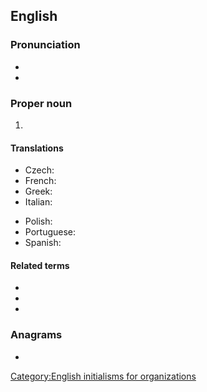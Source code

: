 {{also|efta}}
==English==

===Pronunciation===
* {{IPA|en|/ɛf.tɑː/}}
* {{hyphenation|en|eff-tah}}

===Proper noun===
{{head|en|proper noun}}

# {{initialism of|en|{{w|European Free Trade Association}}}}

====Translations====
{{trans-top|European Free Trade Association}}
* Czech: {{t+|cs|ESVO}}
* French: {{t+|fr|AELE}}
* Greek: {{t+|el|ΕΖΕΣ|f}}
* Italian: {{t|it|AELS}}
{{trans-mid}}
* Polish: {{t+|pl|EFTA|f}}
* Portuguese: {{t|pt|AECL}}
* Spanish: {{t|es|AELC}}
{{trans-bottom}}

====Related terms====
* {{l|en|BAFTA}}
* {{l|en|CEFTA}}
* {{l|en|CISFTA}}

===Anagrams===
* {{anagrams|en|a=aeft|Fate|TAFE|TFAE|fate|feat|feat.|feta}}

[[Category:English initialisms for organizations]]